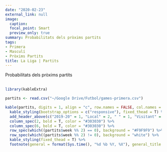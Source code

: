 ```yaml
---
date: "2020-02-23"
external_link: null
image:
  caption: 
  focal_point: Smart
  preview_only: true
summary: Probabilitats dels pròxims partits
tags:
- Primera
- Masculí
- Pròxims Partits
title: La Liga | Partits
---
```

Probabilitats dels pròxims partits
<br>
<br>
```r
library(kableExtra)

partits <- read.csv("~/Google Drive/Futbol/games-primera.csv")

kable(partits, digits = 1, align = "c", row.names = FALSE, col.names = c("Jornada", "Equip", "Guanyar", "Empatar", "Guanyar", "Equip"))  %>%
  kable_styling(bootstrap_options = c("responsive"), fixed_thead = T) %>%
  add_header_above(c("2019-20" = 1, "Local" = 2, " " = 1, "Visitant" = 2), background = "white") %>%
  column_spec(2, bold = T, color = "#303030") %>%
  column_spec(6, bold = T, color = "#303030") %>%
  row_spec(which((partits$week %% 2) == 0), background = "#F9F9F9") %>%
  row_spec(which((partits$week %% 2) != 0), background = "white") %>%
  kable_styling(fixed_thead = T) %>%
  footnote(general = format(Sys.time(), "%d %b %Y, %X"), general_title = "Actualitzat:", footnote_as_chunk = T)
```
